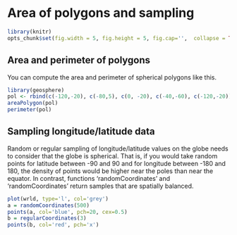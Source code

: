 # Area of polygons and sampling

```r
library(knitr)
opts_chunk$set(fig.width = 5, fig.height = 5, fig.cap='',  collapse = TRUE)
```

## Area and perimeter of polygons

You can compute the area and perimeter of spherical polygons like this. 

```r
library(geosphere)
pol <- rbind(c(-120,-20), c(-80,5), c(0, -20), c(-40,-60), c(-120,-20))
areaPolygon(pol)
perimeter(pol)
```

## Sampling longitude/latitude data


Random or regular sampling of longitude/latitude values on the globe needs to consider that the globe is spherical. That is, if you would take random points for latitude between -90 and 90 and for longitude between -180 and 180, the density of points would be higher near the poles than near the equator.
In contrast, functions 'randomCoordinates' and 'randomCoordinates' return samples that are spatially balanced.

```r
plot(wrld, type='l', col='grey')
a = randomCoordinates(500)
points(a, col='blue', pch=20, cex=0.5)
b = regularCoordinates(3)
points(b, col='red', pch='x')
```


